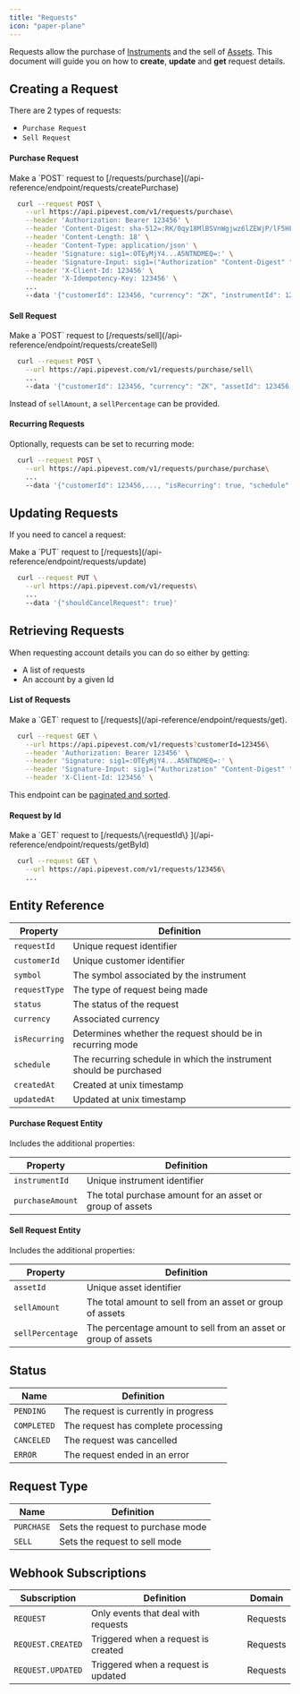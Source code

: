 ```yaml
---
title: "Requests"
icon: "paper-plane"
---
```


Requests allow the purchase of [Instruments](/guides/instruments) and the sell of [Assets](/guides/assets).
This document will guide you on how to **create**, **update** and **get** request details.

## Creating a Request

There are 2 types of requests:

- `Purchase Request`
- `Sell Request`

#### Purchase Request

<Tip>
  Make a `POST` request to
  [/requests/purchase](/api-reference/endpoint/requests/createPurchase)
</Tip>

```bash
  curl --request POST \
    --url https://api.pipevest.com/v1/requests/purchase\
    --header 'Authorization: Bearer 123456' \
    --header 'Content-Digest: sha-512=:RK/0qy18MlBSVnWgjwz6lZEWjP/lF5HF9bvEF8FabDg=:' \
    --header 'Content-Length: 18' \
    --header 'Content-Type: application/json' \
    --header 'Signature: sig1=:OTEyMjY4...A5NTNDMEQ=:' \
    --header 'Signature-Input: sig1=("Authorization" "Content-Digest" "Content-Length" "Content-Type" "X-Client-Id" "X-Idempotency-Key" "@method" "@target-uri" "@path" "@query");keyid="staging-pipevest-ed25519";created=1732893484;expires=1732893584' \
    --header 'X-Client-Id: 123456' \
    --header 'X-Idempotency-Key: 123456' \
    ...
    --data '{"customerId": 123456, "currency": "ZK", "instrumentId": 123456, "purchaseAmount": 100 }'
```

#### Sell Request

<Tip>
  Make a `POST` request to
  [/requests/sell](/api-reference/endpoint/requests/createSell)
</Tip>

```bash
  curl --request POST \
    --url https://api.pipevest.com/v1/requests/purchase/sell\
    ...
    --data '{"customerId": 123456, "currency": "ZK", "assetId": 123456, "sellAmount": 100 }'
```

<Note>Instead of `sellAmount`, a `sellPercentage` can be provided.</Note>

#### Recurring Requests

Optionally, requests can be set to recurring mode:

```bash
  curl --request POST \
    --url https://api.pipevest.com/v1/requests/purchase/purchase\
    ...
    --data '{"customerId": 123456,..., "isRecurring": true, "schedule": "WEEKLY" }'
```

## Updating Requests

If you need to cancel a request:

<Tip>
  Make a `PUT` request to [/requests](/api-reference/endpoint/requests/update)
</Tip>

```bash
  curl --request PUT \
    --url https://api.pipevest.com/v1/requests\
    ...
    --data '{"shouldCancelRequest": true}'
```

## Retrieving Requests

When requesting account details you can do so either by getting:

- A list of requests
- An account by a given Id

#### List of Requests

<Tip>
  Make a `GET` request to [/requests](/api-reference/endpoint/requests/get).
</Tip>

```bash
  curl --request GET \
    --url https://api.pipevest.com/v1/requests?customerId=123456\
    --header 'Authorization: Bearer 123456' \
    --header 'Signature: sig1=:OTEyMjY4...A5NTNDMEQ=:' \
    --header 'Signature-Input: sig1=("Authorization" "Content-Digest" "Content-Length" "Content-Type" "X-Client-Id" "X-Idempotency-Key" "@method" "@target-uri" "@path" "@query");keyid="staging-pipevest-ed25519";created=1732893484;expires=1732893584' \
    --header 'X-Client-Id: 123456' \
```

<Note>This endpoint can be [paginated and sorted](/concepts/pagination).</Note>

#### Request by Id

<Tip>
  Make a `GET` request to [/requests/\{requestId\}
  ](/api-reference/endpoint/requests/getById)
</Tip>

```bash
  curl --request GET \
    --url https://api.pipevest.com/v1/requests/123456\
    ...
```

## Entity Reference

| Property      | Definition                                                         |
| ------------- | ------------------------------------------------------------------ |
| `requestId`   | Unique request identifier                                          |
| `customerId`  | Unique customer identifier                                         |
| `symbol`      | The symbol associated by the instrument                            |
| `requestType` | The type of request being made                                     |
| `status`      | The status of the request                                          |
| `currency`    | Associated currency                                                |
| `isRecurring` | Determines whether the request should be in recurring mode         |
| `schedule`    | The recurring schedule in which the instrument should be purchased |
| `createdAt`   | Created at unix timestamp                                          |
| `updatedAt`   | Updated at unix timestamp                                          |

#### Purchase Request Entity

<Note>Includes the additional properties:</Note>

| Property         | Definition                                                |
| ---------------- | --------------------------------------------------------- |
| `instrumentId`   | Unique instrument identifier                              |
| `purchaseAmount` | The total purchase amount for an asset or group of assets |

#### Sell Request Entity

<Note>Includes the additional properties:</Note>

| Property         | Definition                                                     |
| ---------------- | -------------------------------------------------------------- |
| `assetId`        | Unique asset identifier                                        |
| `sellAmount`     | The total amount to sell from an asset or group of assets      |
| `sellPercentage` | The percentage amount to sell from an asset or group of assets |

## Status

| Name        | Definition                           |
| ----------- | ------------------------------------ |
| `PENDING`   | The request is currently in progress |
| `COMPLETED` | The request has complete processing  |
| `CANCELED`  | The request was cancelled            |
| `ERROR`     | The request ended in an error        |

## Request Type

| Name       | Definition                        |
| ---------- | --------------------------------- |
| `PURCHASE` | Sets the request to purchase mode |
| `SELL`     | Sets the request to sell mode     |

## Webhook Subscriptions

| Subscription      | Definition                          | Domain   |
| ----------------- | ----------------------------------- | -------- |
| `REQUEST`         | Only events that deal with requests | Requests |
| `REQUEST.CREATED` | Triggered when a request is created | Requests |
| `REQUEST.UPDATED` | Triggered when a request is updated | Requests |
